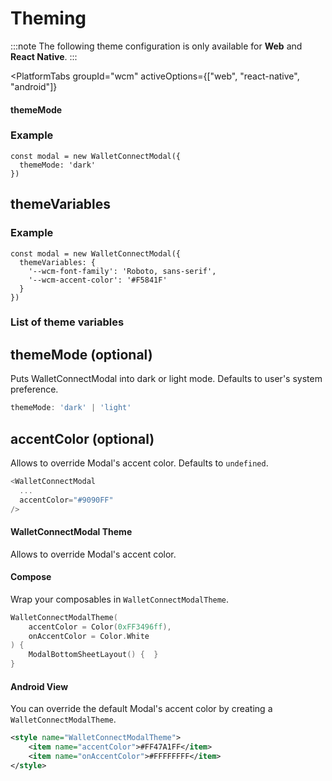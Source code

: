 

# Theming

:::note
The following theme configuration is only available for **Web** and **React Native**.
:::

<PlatformTabs
	groupId="wcm"
	activeOptions={["web", "react-native", "android"]}
>
<PlatformTabItem value="web">

#### themeMode

<ThemeModePartial />

### Example

```tsx
const modal = new WalletConnectModal({
  themeMode: 'dark'
})
```

## themeVariables

<ThemeVariablesPartial />

### Example

```tsx
const modal = new WalletConnectModal({
  themeVariables: {
    '--wcm-font-family': 'Roboto, sans-serif',
    '--wcm-accent-color': '#F5841F'
  }
})
```

### List of theme variables

<WcModalThemeVariablesTable />

</PlatformTabItem>
<PlatformTabItem value="react-native">

## themeMode (optional)

Puts WalletConnectModal into dark or light mode. Defaults to user's system preference.

```ts
themeMode: 'dark' | 'light'
```

## accentColor (optional)

Allows to override Modal's accent color. Defaults to `undefined`.

```ts
<WalletConnectModal
  ...
  accentColor="#9090FF"
/>
```

</PlatformTabItem>

<PlatformTabItem value="android">

#### WalletConnectModal Theme

Allows to override Modal's accent color.

#### Compose

Wrap your composables in `WalletConnectModalTheme`.

```kotlin
WalletConnectModalTheme(
    accentColor = Color(0xFF3496ff),
    onAccentColor = Color.White
) {
    ModalBottomSheetLayout() {  }
}
```

#### Android View

You can override the default Modal's accent color by creating a `WalletConnectModalTheme`.

```xml
<style name="WalletConnectModalTheme">
    <item name="accentColor">#FF47A1FF</item>
    <item name="onAccentColor">#FFFFFFFF</item>
</style>
```
</PlatformTabItem>

</PlatformTabs>
